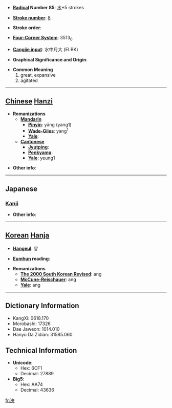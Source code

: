 * '''[[Wiktionary:Chinese radical index| Radical]] Number 85''': [[Wiktionary:Chinese radical index 水|水]]+5 strokes

* '''[[Wiktionary:Chinese total strokes index|Stroke number]]''': [[Wiktionary:Chinese total strokes index 8|8]]

* '''Stroke order''': 

* '''[[Wiktionary:Chinese four corner index|Four-Corner System]]''': 3513<sub>0</sub>

* '''[[Wiktionary:Chinese Cangjie index|Cangjie input]]''': 水中月大 (ELBK)

* '''Graphical Significance and Origin''': 

* '''Common Meaning'''
*#great, expansive
*# agitated


----

== [[Chinese]] [[Hanzi]] ==

* '''Romanizations'''
** '''[[Mandarin]]'''
*** '''[[Pinyin]]''': yāng (yang1)
*** '''[[Wade-Giles]]''': yang<sup>1</sup>
*** '''[[Yale]]''': 
** '''[[Cantonese]]'''
*** '''[[Jyutping]]''':
*** '''[[Penkyamp]]''': 
*** '''[[Yale]]''': yeung1

* '''Other info''': 

----

==Japanese==
===[[Kanji]]===
{{kanji|on readings=[[おう]] (ō), [[えい]] (ei)|kun readings=}}

* '''Other info''':  

----

== [[Korean]] [[Hanja]] ==

* '''[[Hangeul]]''': 앙

* '''[[Eumhun]] reading''': 

* '''Romanizations'''
** '''[[The 2000 South Korean Revised Romanization|The 2000 South Korean Revised]]''': ang
** '''[[McCune-Reischauer]]''': ang
** '''[[Yale]]''': ang

----

== Dictionary Information ==

* KangXi: 0618.170
* Morobashi: 17326
* Dae Jaweon: 1014.010
* Hanyu Da Zidian: 31585.060

== Technical Information ==

* '''Unicode''':
** Hex: 6CF1
** Decimal: 27889
* '''Big5''':
** Hex: AA74
** Decimal: 43636

[[fr:泱]]